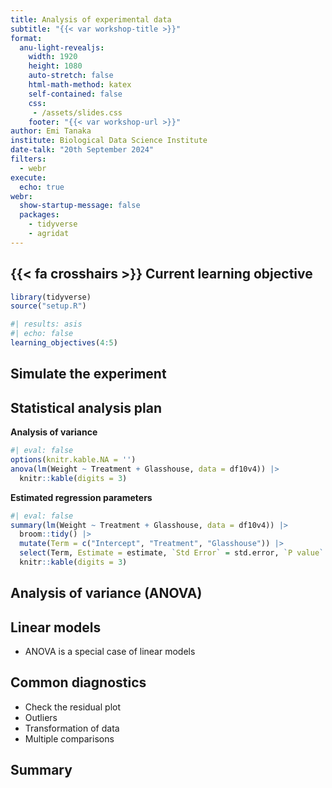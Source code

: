 ```yaml
---
title: Analysis of experimental data
subtitle: "{{< var workshop-title >}}"
format:
  anu-light-revealjs:
    width: 1920
    height: 1080
    auto-stretch: false
    html-math-method: katex
    self-contained: false
    css: 
     - /assets/slides.css
    footer: "{{< var workshop-url >}}"
author: Emi Tanaka
institute: Biological Data Science Institute
date-talk: "20th September 2024"
filters:
  - webr
execute: 
  echo: true
webr: 
  show-startup-message: false  
  packages: 
    - tidyverse
    - agridat
---
```



## {{< fa crosshairs >}} Current learning objective

```r
library(tidyverse)
source("setup.R")
```


```r
#| results: asis 
#| echo: false
learning_objectives(4:5)
```


## Simulate the experiment


## Statistical analysis plan

::: f2

**Analysis of variance**

```r
#| eval: false
options(knitr.kable.NA = '')
anova(lm(Weight ~ Treatment + Glasshouse, data = df10v4)) |> 
  knitr::kable(digits = 3)
```

**Estimated regression parameters**

```r
#| eval: false
summary(lm(Weight ~ Treatment + Glasshouse, data = df10v4)) |> 
  broom::tidy() |> 
  mutate(Term = c("Intercept", "Treatment", "Glasshouse")) |> 
  select(Term, Estimate = estimate, `Std Error` = std.error, `P value` = p.value) |> 
  knitr::kable(digits = 3)
```

:::

## Analysis of variance (ANOVA)


## Linear models 

- ANOVA is a special case of linear models

## Common diagnostics 

- Check the residual plot 
- Outliers 
- Transformation of data
- Multiple comparisons 

## Summary 

